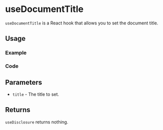 

<Meta of={allStories} />

# useDocumentTitle

`useDocumentTitle` is a React hook that allows you to set the document title.

## Usage

### Example

<Canvas of={allStories.Usage} />

### Code

<Source of={allStories.Usage} />

## Parameters

- `title` - The title to set.

## Returns

`useDisclosure` returns nothing.
